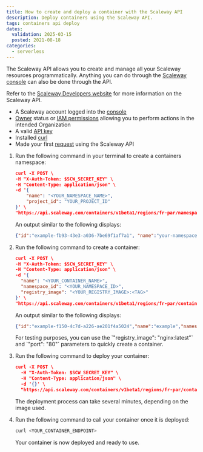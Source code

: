 ```yaml
---
title: How to create and deploy a container with the Scaleway API
description: Deploy containers using the Scaleway API.
tags: containers api deploy
dates:
  validation: 2025-03-15
  posted: 2021-08-18
categories:
  - serverless
---
```



The Scaleway API allows you to create and manage all your Scaleway resources programmatically. Anything you can do through the [Scaleway console](https://www.console.scaleway.com) can also be done through the API.

Refer to the [Scaleway Developers website](https://www.scaleway.com/en/developers/api/) for more information on the Scaleway API.

<Requirements />

- A Scaleway account logged into the [console](https://console.scaleway.com)
- [Owner](/iam/concepts/#owner) status or [IAM permissions](/iam/concepts/#permission) allowing you to perform actions in the intended Organization
- A valid [API key](/iam/how-to/create-api-keys/)
- Installed [curl](https://curl.se/download.html)
- Made your first [request](https://www.scaleway.com/en/developers/api/#quickstart:-first-request) using the Scaleway API

1. Run the following command in your terminal to create a containers namespace:

    ```json
    curl -X POST \
    -H "X-Auth-Token: $SCW_SECRET_KEY" \
    -H "Content-Type: application/json" \
    -d '{
        "name": "<YOUR_NAMESPACE_NAME>",
        "project_id": "YOUR_PROJECT_ID"
    }' \
    "https://api.scaleway.com/containers/v1beta1/regions/fr-par/namespaces"
    ```

    An output similar to the following displays:

    ```json
    {"id":"example-fb93-43e3-a036-7be69f1af7a1", "name":"your-namespace-name", "environment_variables":{}, "organization_id":"example-776f-4f65-a41e-6c5fc58b4076", "project_id":"example-c162-43f7-bb3e-1182e6f12342", "status":"pending", "registry_namespace_id":"", "error_message":null, "registry_endpoint":"", "description":"", "secret_environment_variables":[], "region":"fr-par"}%  
    ```

2. Run the following command to create a container:

    ```json
    curl -X POST \
    -H "X-Auth-Token: $SCW_SECRET_KEY" \
    -H "Content-Type: application/json" \
    -d '{
      "name": "<YOUR_CONTAINER_NAME>",
      "namespace_id": "<YOUR_NAMESPACE_ID>",
      "registry_image": "<YOUR_REGISTRY_IMAGE>:<TAG>"
    }' \
    "https://api.scaleway.com/containers/v1beta1/regions/fr-par/containers"
    ```

    An output similar to the following displays:

    ```json
    {"id":"example-f150-4c7d-a226-ae201f4a5024","name":"example","namespace_id":"example-50e9-4553-afa0-3b0e6bac0d19","status":"created","environment_variables":{},"min_scale":0,"max_scale":5,"memory_limit":2048,"cpu_limit":1000,"timeout":"300s","error_message":null,"privacy":"public","description":"","registry_image":"rg.fr-par.scw.cloud/funcscwexample/example_image:latest","max_concurrency":50,"domain_name":"funcscwexample.functions.fnc.fr-par.scw.cloud","protocol":"http1","port":8080,"secret_environment_variables":[],"http_option":"enabled","sandbox":"v2","local_storage_limit":1000,"scaling_option":{"concurrent_requests_threshold":50},"created_at":"2025-03-13T14:53:49.753864618Z","updated_at":"2025-03-13T14:53:49.753864618Z","ready_at":null,"health_check":{"failure_threshold":30,"interval":"10s","tcp":{}},"region":"fr-par"}
    ```

    <Message type="note">
      For testing purposes, you can use the `"registry_image": "nginx:latest"` and `"port": "80"` parameters to quickly create a container.
    </Message>

3. Run the following command to deploy your container:

    ```json
    curl -X POST \
      -H "X-Auth-Token: $SCW_SECRET_KEY" \
      -H "Content-Type: application/json" \
      -d '{}' \
      "https://api.scaleway.com/containers/v1beta1/regions/fr-par/containers/<YOUR_CONTAINER_ID>/deploy"
    ```
    The deployment process can take several minutes, depending on the image used.
4. Run the following command to call your container once it is deployed:

    ```bash
    curl <YOUR_CONTAINER_ENDPOINT>
    ```

    Your container is now deployed and ready to use.